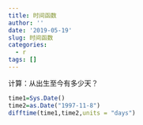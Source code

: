 ```yaml
---
title: 时间函数
author: ''
date: '2019-05-19'
slug: 时间函数
categories:
  - r
tags: []
---
```

计算：从出生至今有多少天？


```r
time1=Sys.Date()
time2=as.Date("1997-11-8")
difftime(time1,time2,units = "days")
```

